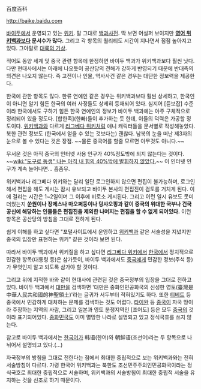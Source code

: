 百度百科

http://baike.baidu.com

[[바이두]]에서 운영되고 있는 [[위키]].
말 그대로 [[백과사전]]. 딱 보면 어설퍼 보이지만 '''[[영어 위키백과]]보다 문서수가 많다.''' 그리고 각 항목의 퀄리티도 시간이 지나면서 점점 높아지고 있다. 그야말로 [[대륙의 기상]].

적어도 동양 세계 및 중국 관련 항목에 한정하면 바이두 백과가 위키백과보다 훨씬 낫다. 다만 현대사에서는 아래에 나오듯이 공산당의 견해가 강하게 반영되기 때문에 반대측의 의견은 나오지 않는다. 즉 고전이나 인물, 역사사건 같은 경우는 대단한 정보력을 제공한다.  

한국에 관한 항목도 많다. 한류 연예인 같은 경우는 위키백과보다 훨씬 상세하고, 한국인이 아니면 알기 힘든 한국의 여러 사정들도 상세히 등재되어 있다. 심지어 [듣보잡] 수준이라 한국에서도 구하기 힘든 한국 연예인의 정보가 바이두 백과에는 아주 구체적으로 정리되어 있을 정도다.  [합한족](한빠)들이 추가하는 듯 한데, 이들의 덕력은 가공할 정도이다. [[위키백과]]와 다르게 [[리그베다 위키]]처럼 애니 캐릭터들을 문서별로 작성해놓았다. 북한 관련 정보도 (한국에서 얻을 수 있는 것보다는) 괜찮다. 남북의 눈을 떠난 제3자의 눈으로 볼 수 있다는 것은 장점. ~~물론 중국어를 할줄 모르면 아무것도 아니다.~~

무서운 것은 아직 중국의 인터넷 사용 인구가 40%정도밖에 되지 않는다는 것이다. ~~[[wiki:"도구로 동생" 나는 아직 내 힘의 40%밖에 발휘하지 않았다.]]~~ 이 인터넷 인구가 계속 늘어나면... 흠좀무.

위키백과나 리그베다 위키와는 달리 일단 로그인하지 않으면 편집이 불가능하며, 로그인해서 편집을 해도 게시는 잠시 유보되고 바이두 본사의 편집진이 검토를 거치게 된다. 이에 걸리는 시간은 1~2일이며 그 이후에 비로소 게시된다. 그리고 이런 일시 유보도 못미더웠는지 '''쑨원이나 장제스나 마오쩌둥이나 덩샤오핑과 같이 중국의 위대한 국부나 건국공신에 해당하는 인물들은 편집진을 제외한 나머지는 편집을 할 수 없게 되어있다.''' 이런 항목은 공산당의 방침을 그대로 전하게 된다.

쉽게 이해를 하고 싶다면 "포털사이트에서 운영하고 [[위키백과]] 같은 서술성을 지녔지만 중국의 입장만 표현하는 위키" 같은 것이라 보면 된다.

따라서 바이두 백과에서 위키질을 하고 싶다면 [[리그베다 위키]]에서 [[한국]]에서 정치적으로 민감한 항목(대통령 등)은 삼가듯이, 바이두 백과에서도 [[중국]]에게 민감한 정보(주석 등)가 무엇인지 알고 되도록 삼가야 할 것이다.

그리고 위에 지적한 바와 같이 현대사에 관련된 것은 중국정부의 입장을 그대로 전하고 있다. 바이두 백과에서 [[대만]]을 검색하면 '대만은 중화인민공화국의 신성한 영토(臺灣是中華人民共和國的神聖領土)'라는 글귀가 서두부터 적혀있기도 하다. 또한 [[티베트]] 등 중국에서 민감하게 대처하는 문제를 검색하는 것도 어렵다. [[타이완]] 등 [[중국]]이 자국 땅이라 주장하는 지역의 사람, 그리고 일본과 영토 분쟁지역인 [조어도] 등은 모두 [[중국]]의 것이라 표기되어있다. [[중화민국]]도 이미 멸망한 나라로 설명되고 있고 정식국호를 쓰지 않는다. 

참고로 바이두 백과에서는 [[한국어]]가 韩语(한어)와 朝鲜语(조선어)라는 두 항목으로 나뉘어서 설명되고 있다.(...)

자국정부의 방침을 그대로 전한다는 점에서 최대한 중립적으로 보는 위키백과와는 전혀 서술방침이 다르다.  가령 한국어 위키백과는 북한도 조선민주주의인민공화국이라는 정식국호로 최대한 중립적으로 서술하며, 위키백과의 서술방침이 최대한 중립적 서술을 유지하는 것을 신조로 하기 때문이다.
